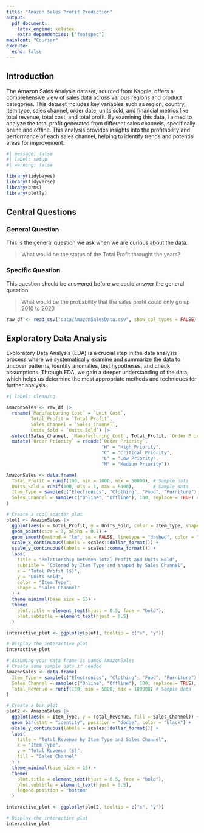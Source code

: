 ```yaml
---
title: "Amazon Sales Profit Prediction"
output: 
  pdf_document:
    latex_engine: xelatex
    extra_dependencies: ["fontspec"]
mainfont: "Courier"
execute: 
  echo: false
---
```


## Introduction 
The Amazon Sales Analysis dataset, sourced from Kaggle, offers a comprehensive view of sales data across various regions and product categories. This dataset includes key variables such as region, country, item type, sales channel, order date, units sold, and financial metrics like total revenue, total cost, and total profit. By examining this data, I aimed to analyze the total profit generated from different sales channels, specifically online and offline. This analysis provides insights into the profitability and performance of each sales channel, helping to identify trends and potential areas for improvement.

```r
#| message: false
#| label: setup
#| warning: false

library(tidybayes)
library(tidyverse)
library(brms)
library(plotly)
```

## Central Questions

### General Question
This is the general question we ask when we are curious about the data.

> What would be the status of the Total Profit throught the years?

 
### Specific Question
This question should be answered before we could answer the general question.

> What would be the probability that the sales profit could only go up 2010 to 2020 

```r
raw_df <- read_csv("data/AmazonSalesData.csv", show_col_types = FALSE)
```

## Exploratory Data Analysis
Exploratory Data Analysis (EDA) is a crucial step in the data analysis process where we systematically examine and summarize the data to uncover patterns, identify anomalies, test hypotheses, and check assumptions. Through EDA, we gain a deeper understanding of the data, which helps us determine the most appropriate methods and techniques for further analysis.

```r
#| label: cleaning

AmazonSales <- raw_df |>
  rename(`Manufacturing Cost` = `Unit Cost`,
         Total_Profit = `Total Profit`,
         Sales_Channel = `Sales Channel`,
         Units_Sold = `Units Sold`) |>
  select(Sales_Channel, `Manufacturing Cost`, Total_Profit, `Order Priority`, Units_Sold) |> 
  mutate(`Order Priority` = recode(`Order Priority`,
                                   "H" = "High Priority",
                                   "C" = "Critical Priority",
                                   "L" = "Low Priority",
                                   "M" = "Medium Priority"))
```

```r
AmazonSales <- data.frame(
  Total_Profit = runif(100, min = 1000, max = 50000), # Sample data
  Units_Sold = runif(100, min = 1, max = 5000),       # Sample data
  Item_Type = sample(c("Electronics", "Clothing", "Food", "Furniture"), 100, replace = TRUE), # Sample data
  Sales_Channel = sample(c("Online", "Offline"), 100, replace = TRUE) # Sample data
)

# Create a cool scatter plot
plot1 <- AmazonSales |>
  ggplot(aes(x = Total_Profit, y = Units_Sold, color = Item_Type, shape = Sales_Channel)) +
  geom_point(size = 3, alpha = 0.7) + 
  geom_smooth(method = "lm", se = FALSE, linetype = "dashed", color = "darkred", formula = y ~ x) + 
  scale_x_continuous(labels = scales::dollar_format()) + 
  scale_y_continuous(labels = scales::comma_format()) + 
  labs(
    title = "Relationship between Total Profit and Units Sold",
    subtitle = "Colored by Item Type and shaped by Sales Channel",
    x = "Total Profit ($)",
    y = "Units Sold",
    color = "Item Type",
    shape = "Sales Channel"
  ) +
  theme_minimal(base_size = 15) +
  theme(
    plot.title = element_text(hjust = 0.5, face = "bold"),
    plot.subtitle = element_text(hjust = 0.5)
  )

interactive_plot <- ggplotly(plot1, tooltip = c("x", "y"))

# Display the interactive plot
interactive_plot
```

```r
# Assuming your data frame is named AmazonSales
# Create some sample data if needed
AmazonSales <- data.frame(
  Item_Type = sample(c("Electronics", "Clothing", "Food", "Furniture"), 100, replace = TRUE),
  Sales_Channel = sample(c("Online", "Offline"), 100, replace = TRUE),
  Total_Revenue = runif(100, min = 5000, max = 100000) # Sample data
)

# Create a bar plot
plot2 <- AmazonSales |>
  ggplot(aes(x = Item_Type, y = Total_Revenue, fill = Sales_Channel)) +
  geom_bar(stat = "identity", position = "dodge", color = "black") +
  scale_y_continuous(labels = scales::dollar_format()) +
  labs(
    title = "Total Revenue by Item Type and Sales Channel",
    x = "Item Type",
    y = "Total Revenue ($)",
    fill = "Sales Channel"
  ) +
  theme_minimal(base_size = 15) +
  theme(
    plot.title = element_text(hjust = 0.5, face = "bold"),
    plot.subtitle = element_text(hjust = 0.5),
    legend.position = "bottom"
  )

interactive_plot <- ggplotly(plot2, tooltip = c("x", "y"))

# Display the interactive plot
interactive_plot
```


